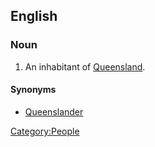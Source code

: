 ==English==

===Noun===
{{en-noun}}

# {{Australia|jocular}} An inhabitant of [[Queensland]].

====Synonyms====
* [[Queenslander]]

[[Category:People]]